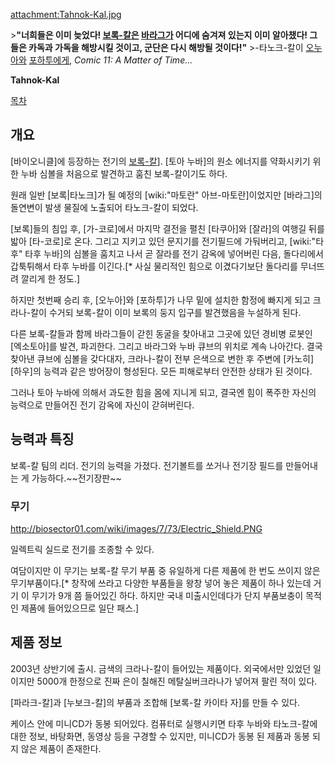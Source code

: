 attachment:Tahnok-Kal.jpg

>'''"너희들은 이미 늦었다! [[보록-칼]]은 [[바라그]]가 어디에 숨겨져 있는지 이미 알아챘다! 그들은 카독과 가독을 해방시킬 것이고, 군단은 다시 해방될 것이다!"'''
>-타노크-칼이 [[오누아]]와 [[포하투]]에게, '' Comic 11: A Matter of Time...''

'''Tahnok-Kal'''

[[목차]]
== 개요 ==
[바이오니클]에 등장하는 전기의 [[보록-칼]]]. [토아 누바]의 원소 에너지를 약화시키기 위한 누바 심볼을 처음으로 발견하고 훔친 보록-칼이기도 하다.

원래 일반 [보록|타노크]가 될 예정의 [wiki:"마토란" 아브-마토란]이었지만 [바라그]의 돌연변이 발생 물질에 노출되어 타노크-칼이 되었다.

[보록]들의 침입 후, [가-코로]에서 마지막 결전을 펼친 [타쿠아]와 [잘라]의 여행길 뒤를 밟아 [타-코로]로 온다. 그리고 지키고 있던 문지기를 전기필드에 가둬버리고, [wiki:"타후" 타후 누바]의 심볼을 훔치고 나서 곧 잘라를 전기 감옥에 넣어버린 다음, 돌다리에서 갑툭튀해서 타후 누바를 이긴다.[* 사실 물리적인 힘으로 이겼다기보단 돌다리를 무너뜨려 깔리게 한 정도.]

하지만 첫번째 승리 후, [오누아]와 [포하투]가 나무 밑에 설치한 함정에 빠지게 되고 크라나-칼이 수거되 보록-칼이 이미 보록의 둥지 입구를 발견했음을 누설하게 된다.

다른 보록-칼들과 함께 바라그들이 갇힌 동굴을 찾아내고 그곳에 있던 경비병 로봇인 [엑소토아]를 발견, 파괴한다. 그리고 바라그와 누바 큐브의 위치로 계속 나아간다. 결국 찾아낸 큐브에 심볼을 갖다대자, 크라나-칼이 전부 은색으로 변한 후 주변에 [카노히] [하우]의 능력과 같은 방어장이 형성된다. 모든 피해로부터 안전한 상태가 된 것이다.

그러나 토아 누바에 의해서 과도한 힘을 몸에 지니게 되고, 결국엔 힘이 폭주한 자신의 능력으로 만들어진 전기 감옥에 자신이 갇혀버린다.

== 능력과 특징 ==
보록-칼 팀의 리더. 전기의 능력을 가졌다. 전기볼트를 쏘거나 전기장 필드를 만들어내는 게 가능하다.~~전기장판~~

=== 무기 ===
http://biosector01.com/wiki/images/7/73/Electric_Shield.PNG

일렉트릭 실드로 전기를 조종할 수 있다.

여담이지만 이 무기는 보록-칼 무기 부품 중 유일하게 다른 제품에 한 번도 쓰이지 않은 무기부품이다.[* 창작에 쓰라고 다양한 부품들을 왕창 넣어 놓은 제품이 하나 있는데 거기 이 무기가 9개 쯤 들어있긴 하다. 하지만 국내 미출시인데다가 단지 부품보충이 목적인 제품에 들어있으므로 일단 패스.]

== 제품 정보 ==
2003년 상반기에 출시. 금색의 크라나-칼이 들어있는 제품이다. 외국에서만 있었던 일이지만 5000개 한정으로 진짜 은이 칠해진 메탈실버크라나가 넣어져 팔린 적이 있다.

[파라크-칼]과 [누보크-칼]의 부품과 조합해 [보록-칼 카이타 자]를 만들 수 있다.

케이스 안에 미니CD가 동봉 되어있다. 컴퓨터로 실행시키면 타후 누바와 타노크-칼에 대한 정보, 바탕화면, 동영상 등을 구경할 수 있지만, 미니CD가 동봉 된 제품과 동봉 되지 않은 제품이 존재한다.
